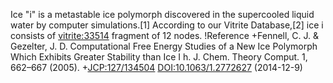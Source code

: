 {{category water}}
{{category research}}
Ice "i"{{fn Tentative name; final phase name should be given when it is discovered experimentally.}} is a metastable ice polymorph discovered in the supercooled liquid water by computer simulations.[1]  According to our Vitrite Database,[2] ice i consists of  [[#33514|vitrite:33514]] fragment of 12 nodes. 
!Reference
+Fennell, C. J. & Gezelter, J. D. Computational Free Energy Studies of a New Ice Polymorph Which Exhibits Greater Stability than Ice I h. J. Chem. Theory Comput. 1, 662&#8211;667 (2005).
+[[M. Matsumoto, A. Baba, and I. Ohmine,  J. Chem. Phys. 127, 134504 (2007).|JCP:127/134504]] [[DOI:10.1063/1.2772627]]
{{footnote_list}}
(2014-12-9)